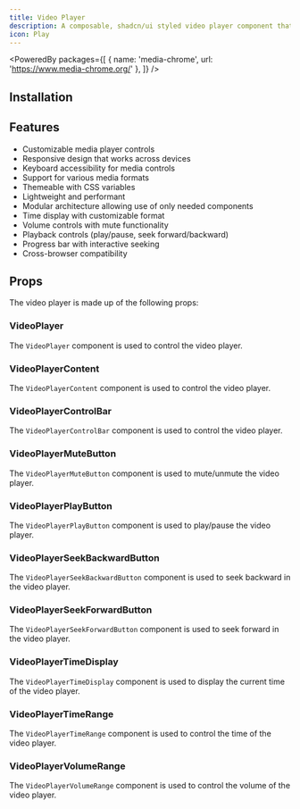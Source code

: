 ```yaml
---
title: Video Player
description: A composable, shadcn/ui styled video player component that uses the media-chrome library.
icon: Play
---
```


<PoweredBy packages={[
  { name: 'media-chrome', url: 'https://www.media-chrome.org/' },
]} />

<Preview path="video-player" />

## Installation

<Installer packageName="video-player" />

## Features

- Customizable media player controls
- Responsive design that works across devices
- Keyboard accessibility for media controls
- Support for various media formats
- Themeable with CSS variables
- Lightweight and performant
- Modular architecture allowing use of only needed components
- Time display with customizable format
- Volume controls with mute functionality
- Playback controls (play/pause, seek forward/backward)
- Progress bar with interactive seeking
- Cross-browser compatibility

## Props

The video player is made up of the following props:

### VideoPlayer

The `VideoPlayer` component is used to control the video player.

<AutoTypeTable path="node_modules/@repo/video-player/index.tsx" name="VideoPlayerProps" />

### VideoPlayerContent

The `VideoPlayerContent` component is used to control the video player.

<AutoTypeTable path="node_modules/@repo/video-player/index.tsx" name="VideoPlayerContentProps" />

### VideoPlayerControlBar

The `VideoPlayerControlBar` component is used to control the video player.

<AutoTypeTable path="node_modules/@repo/video-player/index.tsx" name="VideoPlayerControlBarProps" />

### VideoPlayerMuteButton

The `VideoPlayerMuteButton` component is used to mute/unmute the video player.

<AutoTypeTable path="node_modules/@repo/video-player/index.tsx" name="VideoPlayerMuteButtonProps" />

### VideoPlayerPlayButton

The `VideoPlayerPlayButton` component is used to play/pause the video player.

<AutoTypeTable path="node_modules/@repo/video-player/index.tsx" name="VideoPlayerPlayButtonProps" />

### VideoPlayerSeekBackwardButton

The `VideoPlayerSeekBackwardButton` component is used to seek backward in the video player.

<AutoTypeTable path="node_modules/@repo/video-player/index.tsx" name="VideoPlayerSeekBackwardButtonProps" />

### VideoPlayerSeekForwardButton

The `VideoPlayerSeekForwardButton` component is used to seek forward in the video player.

<AutoTypeTable path="node_modules/@repo/video-player/index.tsx" name="VideoPlayerSeekForwardButtonProps" />

### VideoPlayerTimeDisplay

The `VideoPlayerTimeDisplay` component is used to display the current time of the video player.

<AutoTypeTable path="node_modules/@repo/video-player/index.tsx" name="VideoPlayerTimeDisplayProps" />

### VideoPlayerTimeRange

The `VideoPlayerTimeRange` component is used to control the time of the video player.

<AutoTypeTable path="node_modules/@repo/video-player/index.tsx" name="VideoPlayerTimeRangeProps" />

### VideoPlayerVolumeRange

The `VideoPlayerVolumeRange` component is used to control the volume of the video player.

<AutoTypeTable path="node_modules/@repo/video-player/index.tsx" name="VideoPlayerVolumeRangeProps" />
